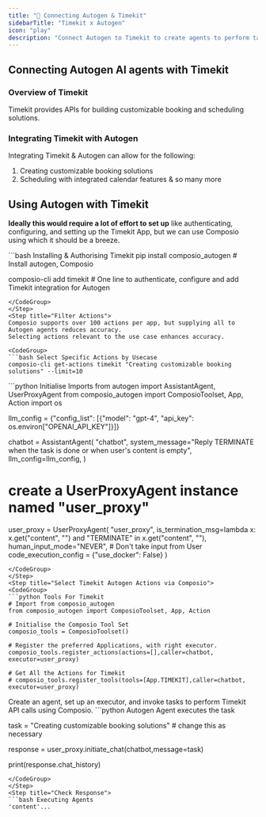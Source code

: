 ```yaml
---
title: "🚀 Connecting Autogen & Timekit"
sidebarTitle: "Timekit x Autogen"
icon: "play"
description: "Connect Autogen to Timekit to create agents to perform tasks using natural language"
---
```


## Connecting Autogen AI agents with Timekit

### Overview of Timekit

Timekit provides APIs for building customizable booking and scheduling solutions.

### Integrating Timekit with Autogen

Integrating Timekit & Autogen can allow for the following:

1. Creating customizable booking solutions
2. Scheduling with integrated calendar features
& so many more

## Using Autogen with Timekit

<Steps>
<Step title="Setting Up the Environment">

**Ideally this would require a lot of effort to set up** like authenticating, configuring, and setting up the Timekit App, but we can use Composio using which it should be a breeze.

<CodeGroup>
```bash Installing & Authorising Timekit
pip install composio_autogen # Install autogen, Composio 

composio-cli add timekit # One line to authenticate, configure and add Timekit integration for Autogen
```
</CodeGroup>
</Step>
<Step title="Filter Actions">
Composio supports over 100 actions per app, but supplying all to Autogen agents reduces accuracy.
Selecting actions relevant to the use case enhances accuracy.

<CodeGroup>
```bash Select Specific Actions by Usecase
composio-cli get-actions timekit "Creating customizable booking solutions" --limit=10
```
</CodeGroup>

</Step>
<Step title="Import Base Packages">

<CodeGroup>
```python Initialise Imports
from autogen import AssistantAgent, UserProxyAgent
from composio_autogen import ComposioToolset, App, Action
import os

llm_config = {"config_list": [{"model": "gpt-4", "api_key": os.environ["OPENAI_API_KEY"]}]}

chatbot = AssistantAgent(
    "chatbot",
    system_message="Reply TERMINATE when the task is done or when user's content is empty",
    llm_config=llm_config,
)

# create a UserProxyAgent instance named "user_proxy"
user_proxy = UserProxyAgent(
    "user_proxy",
    is_termination_msg=lambda x: x.get("content", "") and "TERMINATE" in x.get("content", ""),
    human_input_mode="NEVER", # Don't take input from User
    code_execution_config = {"use_docker": False}
)
```
</CodeGroup>
</Step>
<Step title="Select Timekit Autogen Actions via Composio">
<CodeGroup>
```python Tools For Timekit
# Import from composio_autogen
from composio_autogen import ComposioToolset, App, Action

# Initialise the Composio Tool Set
composio_tools = ComposioToolset()

# Register the preferred Applications, with right executor. 
composio_tools.register_actions(actions=[],caller=chatbot, executor=user_proxy)

# Get All the Actions for Timekit
# composio_tools.register_tools(tools=[App.TIMEKIT],caller=chatbot, executor=user_proxy) 
```
</CodeGroup>
</Step>
<Step title="Execute the Agent">
Create an agent, set up an executor, and invoke tasks to perform Timekit API calls using Composio. 
<CodeGroup>
```python Autogen Agent executes the task

task = "Creating customizable booking solutions" # change this as necessary

response = user_proxy.initiate_chat(chatbot,message=task)

print(response.chat_history)
```
</CodeGroup>
</Step>
<Step title="Check Response">
```bash Executing Agents
'content'...
```
</Step>
</Steps>
